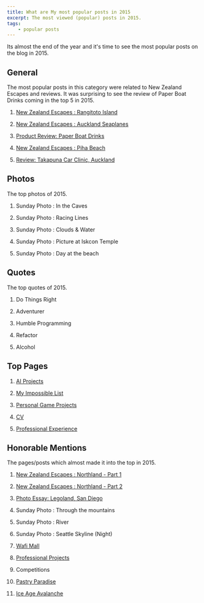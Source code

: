 ```yaml
---
title: What are My most popular posts in 2015
excerpt: The most viewed (popular) posts in 2015.
tags:
    - popular posts
---
```


Its almost the end of the year and it's time to see the most popular posts on the blog in 2015.

## General

The most popular posts in this category were related to New Zealand Escapes and reviews. It was surprising to see the
review of Paper Boat Drinks coming in the top 5 in 2015.

1. [New Zealand Escapes : Rangitoto Island](./new-zealand-escapes-rangitoto-island)

1. [New Zealand Escapes : Auckland Seaplanes](./new-zealand-escapes-auckland-seaplanes)

1. [Product Review: Paper Boat Drinks](./product-review-paper-boat-drinks)

1. [New Zealand Escapes : Piha Beach](./new-zealand-escapes-piha-beach)

1. [Review: Takapuna Car Clinic, Auckland](./review-takapuna-car-clinic-auckland)

## Photos

The top photos of 2015.

1. Sunday Photo : In the Caves

1. Sunday Photo : Racing Lines

1. Sunday Photo : Clouds & Water

1. Sunday Photo : Picture at Iskcon Temple

1. Sunday Photo : Day at the beach

## Quotes

The top quotes of 2015.

1. Do Things Right

1. Adventurer

1. Humble Programming

1. Refactor

1. Alcohol

## Top Pages

1. [AI Projects](/cv/ai-projects)

1. [My Impossible List](/impossible-list)

1. [Personal Game Projects](/cv/personal-game-projects)

1. [CV](/cv)

1. [Professional Experience](/cv/professional-experience)

## Honorable Mentions

The pages/posts which almost made it into the top in 2015.

1. [New Zealand Escapes : Northland - Part 1](./new-zealand-escapes-northland-part-1)

1. [New Zealand Escapes : Northland - Part 2](./new-zealand-escapes-northland-part-2)

1. [Photo Essay: Legoland, San Diego](./photo-essay-legoland-san-diego)

1. Sunday Photo : Through the mountains

1. Sunday Photo : River

1. Sunday Photo : Seattle Skyline (Night)

1. [Wafi Mall](./wafi-mall)

1. [Professional Projects](/cv/professional-projects)

1. Competitions

1. [Pastry Paradise](/cv/professional-projects/pastry-paradise)

1. [Ice Age Avalanche](/cv/professional-projects/ice-age-avalanche)
